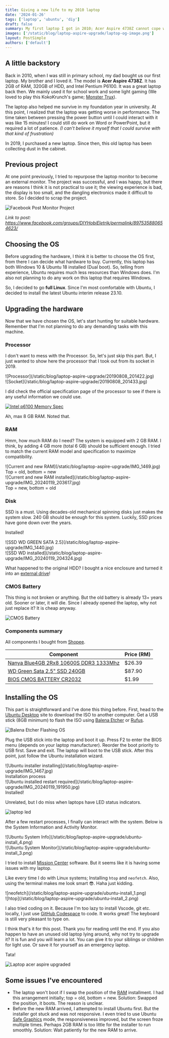 ```yaml
---
title: Giving a new life to my 2010 laptop
date: '2024-01-26'
tags: ['laptop', 'ubuntu', 'diy']
draft: false
summary: My first laptop I got in 2010; Acer Aspire 4738Z cannot cope with the latest OS anymore due to its hardware. Why not upgrade it to give it extra life?
images: ['/static/blog/laptop-aspire-upgrade/laptop-og-image.png']
layout: PostSimple
authors: ['default']
---
```


## A little backstory

Back in 2010, when I was still in primary school, my dad bought us our first laptop. My brother and I loved it. 
The model is **Acer Aspire 4738Z**. It has 2GB of RAM, 320GB of HDD, and Intel Pentium P6100. It was a great laptop 
back then. We mainly used it for school work and some light gaming (We loved to play this KokoKrunch's game; [Monster Trux](https://www.myabandonware.com/game/monster-trux-extreme-offroad-edition-gct)). 

The laptop also helped me survive in my foundation year in university. At this point, I realized that the laptop
was getting worse in performance. The time taken between pressing the power button until I could interact with it 
was like 15 minutes! I could still do work on Word or PowerPoint, but it required a lot of patience. _(I can't believe
it myself that I could survive with that kind of frustration)_

In 2019, I purchased a new laptop. Since then, this old laptop has been collecting dust in the cabinet. 

## Previous project

At one point previously, I tried to repurpose the laptop monitor to become an external monitor. The project was successful, and I was happy, 
but there are reasons I think it is not practical to use it; the viewing experience is bad, the display is too small, and the dangling electronics 
made it difficult to store. So I decided to scrap the project.

![Facebook Post Monitor Project](/static/blog/laptop-aspire-upgrade/fb-post-monitor.png)

*Link to post: https://www.facebook.com/groups/DIYHobiEletrik/permalink/897535880654623/*


## Choosing the OS

Before upgrading the hardware, I think it is better to choose the OS first, from there I can decide what hardware to buy. Currently,
this laptop has both Windows 10 & Ubuntu 18 installed (Dual boot). So, telling from experience, Ubuntu requires much less 
resources than Windows does. I'm also not planning to do any work on this laptop that requires Windows.

So, I decided to go **full Linux**. Since I'm most comfortable with Ubuntu, I decided to install the latest Ubuntu interim release 23.10.

## Upgrading the hardware

Now that we have chosen the OS, let's start hunting for suitable hardware. Remember that I'm not planning to do any demanding
tasks with this machine. 

### Processor

I don't want to mess with the Processor. So, let's just skip this part. But, I just wanted to show here the processor that I took out from
its socket in 2019.

<div className="-mx-2 flex flex-wrap overflow-hidden xl:-mx-2">
  <div className="my-1 w-full overflow-hidden px-2 xl:my-1 xl:w-1/2 xl:px-2">
    ![Processor](/static/blog/laptop-aspire-upgrade/20190808_201422.jpg)
  </div>
  <div className="my-1 w-full overflow-hidden px-2 xl:my-1 xl:w-1/2 xl:px-2">
    ![Socket](/static/blog/laptop-aspire-upgrade/20190808_201433.jpg)
  </div>
</div>

I did check the official specification page of the 
processor to see if there is any useful information we could use.

[![Intel p6100 Memory Spec](/static/blog/laptop-aspire-upgrade/intel-memory-reqs.png)](https://ark.intel.com/content/www/us/en/ark/products/50175/intel-pentium-processor-p6100-3m-cache-2-00-ghz.html)

Ah, max 8 GB RAM. Noted that. 

### RAM

Hmm, how much RAM do I need? The system is equipped with 2 GB RAM. I think, by adding 4 GB more (total 6 GB) should
be sufficient enough. I tried to match the current RAM model and specification to maximize compatibility.

<div className="-mx-2 flex flex-wrap overflow-hidden xl:-mx-2">
  <div className="my-1 w-full overflow-hidden px-2 xl:my-1 xl:w-1/2 xl:px-2">
    ![Current and new RAM](/static/blog/laptop-aspire-upgrade/IMG_1469.jpg)
    <div class="text-slate-500 dark:text-slate-400">Top = old, bottom = new</div>
  </div>
  <div className="my-1 w-full overflow-hidden px-2 xl:my-1 xl:w-1/2 xl:px-2">
    ![Current and new RAM installed](/static/blog/laptop-aspire-upgrade/IMG_20240119_203617.jpg)
    <div class="text-slate-500 dark:text-slate-400">Top = new, bottom = old</div>
  </div>
</div>

### Disk

SSD is a must. Using decades-old mechanical spinning disks just makes the system slow. 240 GB should be enough for this
system. Luckily, SSD prices have gone down over the years.

Installed!

<div className="-mx-2 flex flex-wrap overflow-hidden xl:-mx-2">
  <div className="my-1 w-full overflow-hidden px-2 xl:my-1 xl:w-1/2 xl:px-2">
    ![SSD WD GREEN SATA 2.5](/static/blog/laptop-aspire-upgrade/IMG_1440.jpg)
  </div>
  <div className="my-1 w-full overflow-hidden px-2 xl:my-1 xl:w-1/2 xl:px-2">
    ![SSD WD installed](/static/blog/laptop-aspire-upgrade/IMG_20240119_204324.jpg)
  </div>
</div>

What happened to the original HDD? I bought a nice enclosure and turned it into an [external drive](https://res.cloudinary.com/iqfareez-cloud/image/upload/v1706228809/website/aspire%20ubuntu/IMG_20240114_211048_fkcx1v.jpg)!

### CMOS Battery

This thing is not broken or anything. But the old battery is already 13+ years old. Sooner or later, it will die. Since I already
opened the laptop, why not just replace it? It is cheap anyway.

![CMOS Battery](/static/blog/laptop-aspire-upgrade/IMG_1444.jpg)

### Components summary

All components I bought from [Shopee](https://shopee.com.my/).

| Component | Price (RM) |
|---|---|
| [Nanya Blue4GB 2Rx8 10600S DDR3 1333Mhz](https://shopee.com.my/Nanya-Blue-2GB-4GB-8GB-2Rx8-PC2-PC3-PC3L-5300S-6400S-10600S-12800S-DDR2-DDR3-DDR3L-667Mhz-800Mhz-1333Mhz-1600Mhz-LAPTOP-RAM-SODIMM-Memory-i.130667135.5764168072) | $26.39 |
| [WD Green Sata 2.5" SSD 240GB](https://shopee.com.my/-Free-Gift-WD-Green-Sata-2.5-SSD-(120GB-240GB-480GB)-For-Desktop-Laptop-i.864585302.16485763252) | $87.90 |
| [BIOS CMOS BATTERY CR2032](https://shopee.com.my/LAPTOP-MOTHERBOARD-MAINBOARD-BIOS-CMOS-BATTERY-2-3-PIN(2P-3P)-3V-CR2032-i.14949346.3743475131) | $1.99 |

## Installing the OS

This part is straightforward and I've done this thing before. First, head to the [Ubuntu Desktop](https://ubuntu.com/download/desktop) site to download the ISO to another computer. Get a USB stick (8GB minimum) to flash the ISO using [Balena Etcher](https://etcher.balena.io/) or [Rufus](https://rufus.ie/).

![Balena Etcher Flashing OS](/static/blog/laptop-aspire-upgrade/balena-etcher-flashing.png)

Plug the USB stick into the laptop and boot it up. Press F2 to enter the BIOS menu (depends on your laptop manufacturer). 
Reorder the boot priority to USB first. Save and exit. The laptop will boot to the USB stick. After this point, just follow
the Ubuntu installation wizard.

<div className="-mx-2 flex flex-wrap overflow-hidden xl:-mx-2">
  <div className="my-1 w-full overflow-hidden px-2 xl:my-1 xl:w-1/2 xl:px-2">
    ![Ubuntu installer installing](/static/blog/laptop-aspire-upgrade/IMG_1467.jpg)
    <div class="text-slate-500 dark:text-slate-400">Installation process</div>
  </div>
  <div className="my-1 w-full overflow-hidden px-2 xl:my-1 xl:w-1/2 xl:px-2">
    ![Ubuntu installed restart required](/static/blog/laptop-aspire-upgrade/IMG_20240119_191950.jpg)
    <div class="text-slate-500 dark:text-slate-400">Installed!</div>
  </div>
</div>

Unrelated, but I do miss when laptops have LED status indicators.

![laptop led](/static/blog/laptop-aspire-upgrade/IMG_1466.jpg)

After a few restart processes, I finally can interact with the system. Below is the System Information and Activity Monitor.

<div className="-mx-2 flex flex-wrap overflow-hidden xl:-mx-2">
  <div className="my-1 w-full overflow-hidden px-2 xl:my-1 xl:w-1/2 xl:px-2">
    ![Ubuntu System Info](/static/blog/laptop-aspire-upgrade/ubuntu-install_4.png)
  </div>
  <div className="my-1 w-full overflow-hidden px-2 xl:my-1 xl:w-1/2 xl:px-2">
    ![Ubuntu System Monitor](/static/blog/laptop-aspire-upgrade/ubuntu-install_3.png)
  </div>
</div>

I tried to install [Mission Center](https://www.omglinux.com/mission-center-system-monitor-linux/) software. But it seems like it is having some issues with my laptop.

Like every time I do with Linux systems; Installing `htop` and `neofetch`. Also, using the terminal makes me look smart 😎. Haha
just kidding.


<div className="-mx-2 flex flex-wrap overflow-hidden xl:-mx-2">
  <div className="my-1 w-full overflow-hidden px-2 xl:my-1 xl:w-1/2 xl:px-2">
    ![neofetch](/static/blog/laptop-aspire-upgrade/ubuntu-install_1.png)
  </div>
  <div className="my-1 w-full overflow-hidden px-2 xl:my-1 xl:w-1/2 xl:px-2">
    ![htop](/static/blog/laptop-aspire-upgrade/ubuntu-install_2.png)
  </div>
</div>

I also tried coding on it. Because I'm too lazy to install Vscode, git etc. locally, I just use [GitHub Codespace](https://github.com/features/codespaces) to code. It
works great! The keyboard is still very pleasant to type on.

I think that's it for this post. Thank you for reading until the end. If you also happen to have an unused old laptop lying around, why not
try to upgrade it? It is fun and you will learn a lot. You can give it to your siblings or children for light use. Or save it for yourself
as an emergency laptop.

Tata!

![Laptop acer aspire upgraded](/static/blog/laptop-aspire-upgrade/IMG_20240121_231044.jpg)

## Some issues I've encountered

- The laptop won't boot if I swap the position of the [RAM](#ram) installment. I had this arrangement initially; top = old, bottom = new. 
Solution: Swapped the position, it boots. The reason is unclear.
- Before the new RAM arrived, I attempted to install Ubuntu first. But the installer got stuck and was not responsive. I even tried to
use Ubuntu [Safe Graphics](https://res.cloudinary.com/iqfareez-cloud/image/upload/v1706228807/website/aspire%20ubuntu/IMG_1450_dtzxau.jpg) mode, the responsiveness improved, but the screen froze multiple times. Perhaps 2GB RAM is too
little for the installer to run smoothly. Solution: Wait patiently for the new RAM to arrive.
